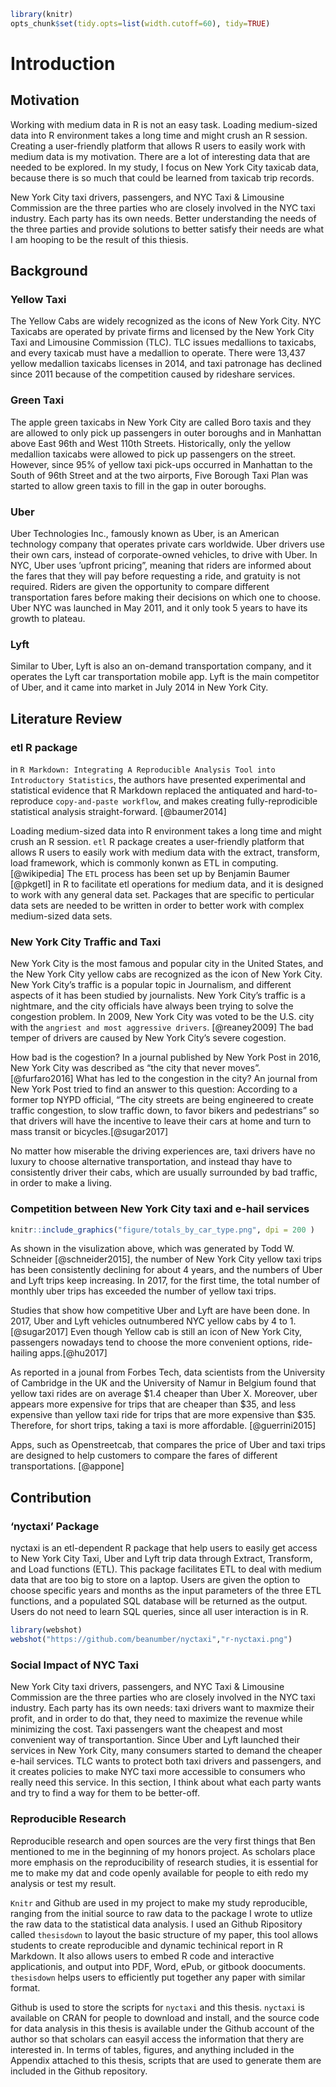 ```r
library(knitr)
opts_chunk$set(tidy.opts=list(width.cutoff=60), tidy=TRUE)
```

# Introduction
## Motivation
Working with medium data in R is not an easy task. Loading medium-sized data into R environment takes a long time and might crush an R session. Creating a user-friendly platform that allows R users to easily work with medium data is my motivation. There are a lot of interesting data that are needed to be explored. In my study, I focus on New York City taxicab data, because there is so much that could be learned from taxicab trip records. 

New York City taxi drivers, passengers, and NYC Taxi & Limousine Commission are the three parties who are closely involved in the NYC taxi industry. Each party has its own needs. Better understanding the needs of the three parties and provide solutions to better satisfy their needs are what I am hooping to be the result of this thiesis.

## Background
### Yellow Taxi
The Yellow Cabs are widely recognized as the icons of New York City. NYC Taxicabs are operated by private firms and licensed by the New York City Taxi and Limousine Commission (TLC). TLC issues medallions to taxicabs, and every taxicab must have a medallion to operate. There were 13,437 yellow medallion taxicabs licenses in 2014, and taxi patronage has declined since 2011 because of the competition caused by rideshare services.

### Green Taxi
The apple green taxicabs in New York City are called Boro taxis and they are allowed to only pick up passengers in outer boroughs and in Manhattan above East 96th and West 110th Streets. Historically, only the yellow medallion taxicabs were allowed to pick up passengers on the street. However, since 95% of yellow taxi pick-ups occurred in Manhattan to the South of 96th Street and at the two airports, Five Borough Taxi Plan was started to allow green taxis to fill in the gap in outer boroughs.

### Uber
Uber Technologies Inc., famously known as Uber, is an American technology company that operates private cars worldwide. Uber drivers use their own cars, instead of corporate-owned vehicles, to drive with Uber.  In NYC, Uber uses ‘upfront pricing”, meaning that riders are informed about the fares that they will pay before requesting a ride, and gratuity is not required. Riders are given the opportunity to compare different transportation fares before making their decisions on which one to choose. Uber NYC was launched in May 2011, and it only took 5 years to have its growth to plateau.   

### Lyft
Similar to Uber, Lyft is also an on-demand transportation company, and it operates the Lyft car transportation mobile app. Lyft is the main competitor of Uber, and it came into market in July 2014 in New York City.


## Literature Review 
### etl R package
in `R Markdown: Integrating A Reproducible Analysis Tool into Introductory Statistics`, the authors have presented experimental and statistical evidence that R Markdown replaced the antiquated and hard-to-reproduce `copy-and-paste workflow`, and makes creating fully-reprodicible statistical analysis straight-forward. [@baumer2014]

Loading medium-sized data into R environment takes a long time and might crush an R session. `etl` R package creates a user-friendly platform that allows R users to easily work with medium data with the extract, transform, load framework, which is commonly konwn as ETL in computing. [@wikipedia] The `ETL` process has been set up by Benjamin Baumer [@pkgetl] in R to facilitate etl operations for medium data, and it is designed to work with any general data set. Packages that are specific to  perticular data sets are needed to be written in order to better work with complex medium-sized data sets.

### New York City Traffic and Taxi
New York City is the most famous and popular city in the United States, and the New York City yellow cabs are recognized as the icon of New York City. New York City's traffic is a popular topic in Journalism, and different aspects of it has been studied by journalists. New York City's traffic is a nightmare, and the city officials have always been trying to solve the congestion problem. In 2009, New York City was voted to be the U.S. city with the `angriest and most aggressive drivers`. [@reaney2009] The bad temper of drivers are caused by New York City's severe cogestion. 

How bad is the cogestion? In a journal published by New York Post in 2016, New York City was described as "the city that never moves". [@furfaro2016] What has led to the congestion in the city? An journal from New York Post tried to find an answer to this question: According to a former top NYPD official, "The city streets are being engineered to create traffic congestion, to slow traffic down, to favor bikers and pedestrians" so that drivers will have the incentive to leave their cars at home and turn to mass transit or bicycles.[@sugar2017] 

No matter how miserable the driving experiences are, taxi drivers have no luxury to choose alternative transportation, and instead thay have to consistently driver their cabs, which are usually surrounded by bad traffic, in order to make a living.

### Competition between New York City taxi and e-hail services
```r
knitr::include_graphics("figure/totals_by_car_type.png", dpi = 200 )
```

As shown in the visulization above, which was generated by Todd W. Schneider [@schneider2015], the number of New York City yellow taxi trips has been consistently declining for about 4 years, and the numbers of Uber and Lyft trips keep increasing. In 2017, for the first time, the total number of monthly uber trips has exceeded the number of yellow taxi trips. 

Studies that show how competitive Uber and Lyft are have been done. In 2017, Uber and Lyft vehicles outnumbered NYC yellow cabs by 4 to 1. [@sugar2017] Even though Yellow cab is still an icon of New York City, passengers nowadays tend to choose the more convenient options, ride-hailing apps.[@hu2017]

As reported in a jounal from Forbes Tech, data scientists from the University of Cambridge in the UK and the University of Namur in Belgium found that yellow taxi rides are on average \$1.4 cheaper than Uber X. Moreover, uber appears more expensive for trips that are cheaper than \$35, and less expensive than yellow taxi ride for trips that are more expensive than \$35. Therefore, for short trips, taking a taxi is more affordable. [@guerrini2015]

Apps, such as Openstreetcab, that compares the price of Uber and taxi trips are designed to help customers to compare the fares of different transportations. [@appone]

## Contribution
### 'nyctaxi' Package
nyctaxi is an etl-dependent R package that help users to easily get access to New York City Taxi, Uber and Lyft trip data through Extract, Transform, and Load functions (ETL). This package facilitates ETL to deal with medium data that are too big to store on a laptop. Users are given the option to choose specific years and months as the input parameters of the three ETL functions, and a populated SQL database will be returned as the output. Users do not need to learn SQL queries, since all user interaction is in R.

```r
library(webshot)
webshot("https://github.com/beanumber/nyctaxi","r-nyctaxi.png")
```

### Social Impact of NYC Taxi
New York City taxi drivers, passengers, and NYC Taxi & Limousine Commission are the three parties who are closely involved in the NYC taxi industry. Each party has its own needs: taxi drivers want to maxmize their profit, and in order to do that, they need to maximize the revenue while minimizing the cost. Taxi passengers want the cheapest and most convenient way of transportantion. Since Uber and Lyft launched their services in New York City, many consumers started to demand the cheaper e-hail services. TLC wants to protect both taxi drivers and passengers, and it creates policies to make NYC taxi more accessible to consumers who really need this service. In this section, I think about what each party wants and try to find a way for them to be better-off. 

### Reproducible Research
Reproducible research and open sources are the very first things that Ben mentioned to me in the beginning of my honors project. As scholars place more emphasis on the reproducibility of research studies, it is essential for me to make my dat and code openly available for people to eith redo my analysis or test my result. 

`Knitr` and Github are used in my project to make my study reproducible, ranging from the initial source to raw data to the package I wrote to utlize the raw data to the statistical data analysis. I used an Github Ripository called `thesisdown` to layout the basic structure of my paper, this tool allows students to create reproducible and dynamic techinical report in R Markdown. It also allows users to embed R code and interactive applicationis, and output into PDF, Word, ePub, or gitbook doocuments. `thesisdown` helps users to efficiently put together any paper with similar format.

Github is used to store the scripts for `nyctaxi` and this thesis. `nyctaxi` is available on CRAN for people to download and install, and the source code for data analysis in this thesis is available under the Github account of the author so that scholars can easyil access the  information that thery are interested in. In terms of tables, figures, and anything included in the Appendix attached to this thesis, scripts that are used to generate them are included in the Github repository.  
